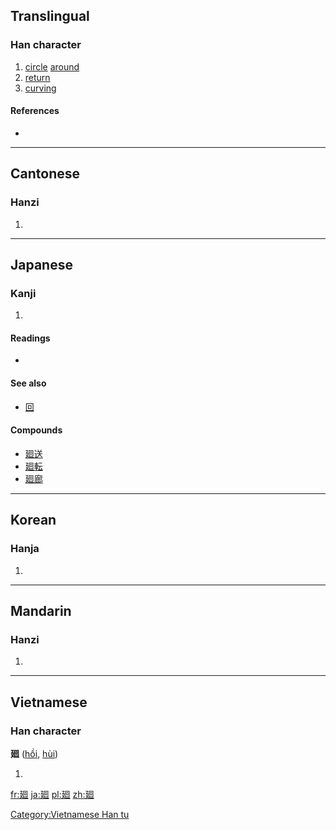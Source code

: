 {{also|回}}
==Translingual==

===Han character===
{{Han char|rn=54|rad=廴|as=06|sn=9|four=|canj=弓大田口 (NKWR)|ids=⿺[[廴]][[回]]}}

# [[circle]] [[around]]
# [[return]]
# [[curving]]

====References====
* {{Han ref|kx=0353.050|dkj=09575|dj=0668.010|hdz=10404.090|uh=5EFB|ud=24315}}

----

==Cantonese==

===Hanzi===
{{yue-hanzi|jyut=[[wui4]], [[wui6]]|y=wui4, wui6}}

# {{defn|lang=yue|sort=廴06}}

----

==Japanese==

===Kanji===
{{ja-kanji|grade=n|rs=廴06}}

# {{defn|lang=ja|sort=廴06}}

====Readings====
* {{ja-readings
|goon=[[え]] (e), from [[ゑ]] (we)
|kanon=[[かい]] (kai), from [[くわい]] (kwai)
|kun=[[めぐる]] (meguru), [[まわる]] (mawaru), [[めぐり]] (meguri)}}

====See also====
* [[回]]

====Compounds====
* [[廻送]]
* [[廻転]]
* [[廻廊]]

----

==Korean==

===Hanja===
{{ko-hanja|hangeul=회|rv=hoe|mr=hoe}}

# {{defn|lang=ko|sort=廴06}}

----

==Mandarin==

===Hanzi===
{{cmn-hanzi|pin=[[huí]] ([[hui2]])|wg=hui<sup>2</sup>}}

# {{defn|lang=cmn|sort=廴06}}

----

==Vietnamese==

===Han character===
'''廻''' ([[hồi]], [[hùi]])

# {{defn|lang=vi}}

[[Category:Vietnamese Han tu]]

[[fr:廻]]
[[ja:廻]]
[[pl:廻]]
[[zh:廻]]